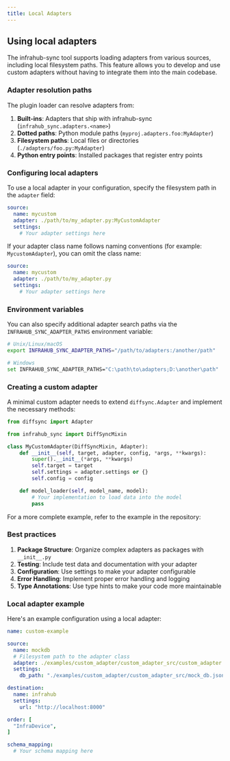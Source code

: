 ```yaml
---
title: Local Adapters
---
```



## Using local adapters

The infrahub-sync tool supports loading adapters from various sources, including local filesystem paths. This feature allows you to develop and use custom adapters without having to integrate them into the main codebase.

### Adapter resolution paths

The plugin loader can resolve adapters from:

1. **Built-ins**: Adapters that ship with infrahub-sync (`infrahub_sync.adapters.<name>`)
2. **Dotted paths**: Python module paths (`myproj.adapters.foo:MyAdapter`)
3. **Filesystem paths**: Local files or directories (`./adapters/foo.py:MyAdapter`)
4. **Python entry points**: Installed packages that register entry points

### Configuring local adapters

To use a local adapter in your configuration, specify the filesystem path in the `adapter` field:

```yaml
source:
  name: mycustom
  adapter: ./path/to/my_adapter.py:MyCustomAdapter
  settings:
    # Your adapter settings here
```

If your adapter class name follows naming conventions (for example: `MycustomAdapter`), you can omit the class name:

```yaml
source:
  name: mycustom
  adapter: ./path/to/my_adapter.py
  settings:
    # Your adapter settings here
```

### Environment variables

You can also specify additional adapter search paths via the `INFRAHUB_SYNC_ADAPTER_PATHS` environment variable:

```bash
# Unix/Linux/macOS
export INFRAHUB_SYNC_ADAPTER_PATHS="/path/to/adapters:/another/path"

# Windows
set INFRAHUB_SYNC_ADAPTER_PATHS="C:\path\to\adapters;D:\another\path"
```

### Creating a custom adapter

A minimal custom adapter needs to extend `diffsync.Adapter` and implement the necessary methods:

```python
from diffsync import Adapter

from infrahub_sync import DiffSyncMixin

class MyCustomAdapter(DiffSyncMixin, Adapter):
    def __init__(self, target, adapter, config, *args, **kwargs):
        super().__init__(*args, **kwargs)
        self.target = target
        self.settings = adapter.settings or {}
        self.config = config

    def model_loader(self, model_name, model):
        # Your implementation to load data into the model
        pass
```

For a more complete example, refer to the example in the repository:

<ReferenceLink title="Custom Adapter Example" url="https://github.com/opsmill/infrahub-sync/tree/main/examples/custom_adapter" openInNewTab />

### Best practices

1. **Package Structure**: Organize complex adapters as packages with `__init__.py`
2. **Testing**: Include test data and documentation with your adapter
3. **Configuration**: Use settings to make your adapter configurable
4. **Error Handling**: Implement proper error handling and logging
5. **Type Annotations**: Use type hints to make your code more maintainable

### Local adapter example

Here's an example configuration using a local adapter:

```yaml
name: custom-example

source:
  name: mockdb
  # Filesystem path to the adapter class
  adapter: ./examples/custom_adapter/custom_adapter_src/custom_adapter.py:MockdbAdapter
  settings:
    db_path: "./examples/custom_adapter/custom_adapter_src/mock_db.json"

destination:
  name: infrahub
  settings:
    url: "http://localhost:8000"

order: [
  "InfraDevice",
]

schema_mapping:
  # Your schema mapping here
```